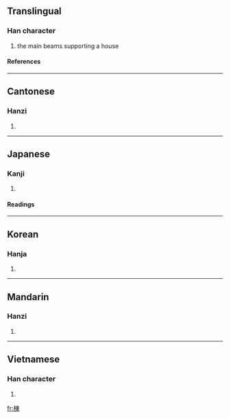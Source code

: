 {{see|栋}}

==Translingual==
===Han character===
{{Han char|rn=75|rad=木|as=08|sn=12|four=4599<sub>6</sub>|canj=木木田 (DDW)}}
# the main beams supporting a house
====References====
{{Han ref|kx=0533.100|dkj=14949|dj=0921.090|hdz=21227.050|uh=68DF|ud=26847|bh=B4C9|bd=46281}}
----
==Cantonese==
===Hanzi===
{{yue-hanzi|jyut=|y=dung3, dung6}}
# {{defn|Cantonese}}
----
==Japanese==
===Kanji===
{{ja-kanji|grade=c|rs=木08}}
# {{defn|Japanese}} 
====Readings====
{{ja-readings|on=[[とう]] (tō)|kun=[[むね]] (mune)}}
----
==Korean==
===Hanja===
{{ko-hanja|hangeul=동|eumhun=|rv=dong|mr=tong|y=tong}}
# {{defn|Korean}}
----
==Mandarin==
===Hanzi===
{{cmn-hanzi|sim=栋|pin=[[dòng]] (dong4)|wg=tung<sup>4</sup>}}
# {{defn|Mandarin}}
----
==Vietnamese==
===Han character===
{{vi-hantu|Đống}}
# {{defn|Vietnamese}}

[[fr:棟]]